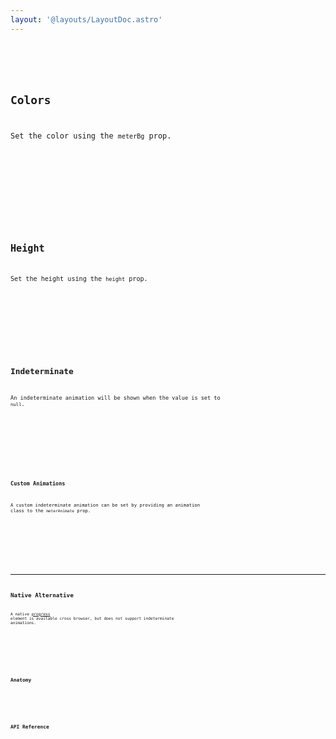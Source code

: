 ```yaml
---
layout: '@layouts/LayoutDoc.astro'
---
```




<Preview client:load>
	<Fragment slot="preview">
		<div className="size-full">
			<Example client:load />
		</div>
	</Fragment>
	<Fragment slot="code">
		<Code code={ExampleRaw} lang="tsx" />
	</Fragment>
</Preview>

## Colors

Set the color using the `meterBg` prop.

<Preview client:load>
	<Fragment slot="preview">
		<ExampleColors client:load />
	</Fragment>
	<Fragment slot="code">
		<Code code={ExampleColorsRaw} lang="tsx" />
	</Fragment>
</Preview>

## Height

Set the height using the `height` prop.

<Preview client:load>
	<Fragment slot="preview">
		<ExampleHeight client:load />
	</Fragment>
	<Fragment slot="code">
		<Code code={ExampleHeightRaw} lang="tsx" />
	</Fragment>
</Preview>

## Indeterminate

An indeterminate animation will be shown when the value is set to `null`.

<Preview client:load>
	<Fragment slot="preview">
		<ExampleIndeterminate client:load />
	</Fragment>
	<Fragment slot="code">
		<Code code={ExampleIndeterminateRaw} lang="tsx" />
	</Fragment>
</Preview>

### Custom Animations

A custom indeterminate animation can be set by providing an animation class to the `meterAnimate` prop.

<Preview client:load>
	<Fragment slot="preview">
		<ExampleCustomAnimation client:load />
	</Fragment>
	<Fragment slot="code">
		<Code code={ExampleCustomAnimationRaw} lang="tsx" />
	</Fragment>
</Preview>

---

## Native Alternative

A native [progress](https://developer.mozilla.org/en-US/docs/Web/HTML/Element/progress) element is available cross browser, but does not support indeterminate animations.

<Preview client:load>
	<Fragment slot="preview">
		<ExampleNative />
	</Fragment>
	<Fragment slot="code">
		<Code code={ExampleNativeRaw} lang="html" />
	</Fragment>
</Preview>

## Anatomy

<Anatomy label="Progress" element="figure" isComponent>
	<Anatomy label="label" />
	<Anatomy label="track">
		<Anatomy label="meter" />
	</Anatomy>
</Anatomy>

## API Reference

<ApiTable />
